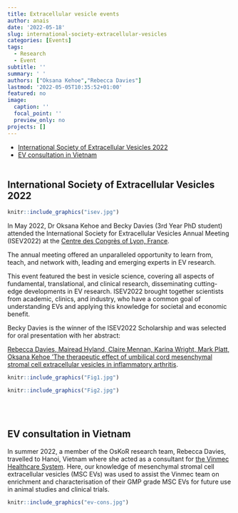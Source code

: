 ```yaml
---
title: Extracellular vesicle events
author: anais
date: '2022-05-18'
slug: international-society-extracellular-vesicles
categories: [Events]
tags:
  - Research
  - Event
subtitle: ''
summary: ' '
authors: ["Oksana Kehoe","Rebecca Davies"]
lastmod: '2022-05-05T10:35:52+01:00'
featured: no
image:
  caption: ''
  focal_point: ''
  preview_only: no
projects: []
---
```

- [International Society of Extracellular Vesicles 2022](#isev-2022)  
- [EV consultation in Vietnam](#ev-cons-2022)
<br><br>

<h2 id="isev-2022">International Society of Extracellular Vesicles 2022</h2>

```r
knitr::include_graphics("isev.jpg")
```

In May 2022, Dr Oksana Kehoe and Becky Davies (3rd Year PhD student) attended the International
Society for Extracellular Vesicles Annual Meeting (ISEV2022) at the [Centre des Congrès of Lyon, France](https://www.eventscribe.net/2022/ISEV2022/).

The annual meeting offered an unparalleled opportunity to learn from, teach, and network with,
leading and emerging experts in EV research.

This event featured the best in vesicle science, covering all aspects of fundamental,
translational, and clinical research, disseminating cutting-edge developments in EV research.
ISEV2022 brought together scientists from academic, clinics, and industry, who have a common
goal of understanding EVs and applying this knowledge for societal and economic benefit.

Becky Davies is the winner of the ISEV2022 Scholarship and was selected for oral presentation with her abstract: 

[Rebecca Davies, Mairead Hyland, Claire Mennan, Karina Wright, Mark Platt, Oksana Kehoe ‘The therapeutic effect of umbilical cord mesenchymal stromal cell extracellular vesicles in inflammatory arthritis](https://oskor.netlify.app/publication/the-therapeutic-effect-of-umbilical-cord-mesenchymal-stromal-cell-extracellular-vesicles-in-inflammatory-arthritis/). 

```r
knitr::include_graphics("Fig1.jpg")
```

```r
knitr::include_graphics("Fig2.jpg")
```

<br><br>

<h2 id="ev-cons-2022">EV consultation in Vietnam</h2>
In summer 2022, a member of the OsKoR research team, Rebecca Davies, travelled to Hanoi, Vietnam where she acted as a consultant for [the Vinmec Healthcare System]('https://www.vinmec.com/en/'). Here, our knowledge of mesenchymal stromal cell extracellular vesicles (MSC EVs) was used to assist the Vinmec team on enrichment and characterisation of their GMP grade MSC EVs for future use in animal studies and clinical trials.

```r
knitr::include_graphics("ev-cons.jpg")
```
